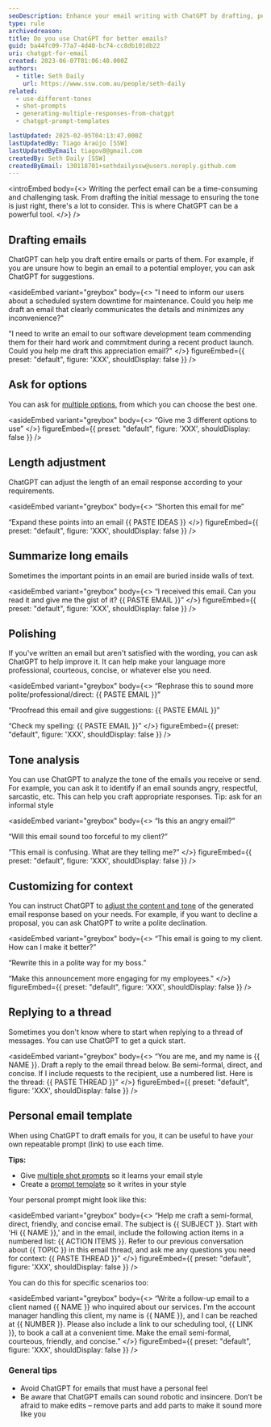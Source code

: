 ```yaml
---
seoDescription: Enhance your email writing with ChatGPT by drafting, personalizing, and refining messages for better communication.
type: rule
archivedreason:
title: Do you use ChatGPT for better emails?
guid: ba44fc09-77a7-4d40-bc74-cc8db101db22
uri: chatgpt-for-email
created: 2023-06-07T01:06:40.000Z
authors:
  - title: Seth Daily
    url: https://www.ssw.com.au/people/seth-daily
related:
  - use-different-tones
  - shot-prompts
  - generating-multiple-responses-from-chatgpt
  - chatgpt-prompt-templates

lastUpdated: 2025-02-05T04:13:47.000Z
lastUpdatedBy: Tiago Araújo [SSW]
lastUpdatedByEmail: tiagov8@gmail.com
createdBy: Seth Daily [SSW]
createdByEmail: 130118701+sethdailyssw@users.noreply.github.com
---
```


<introEmbed
  body={<>
Writing the perfect email can be a time-consuming and challenging task. From drafting the initial message to ensuring the tone is just right, there's a lot to consider. This is where ChatGPT can be a powerful tool.
  </>}
/>
## Drafting emails

ChatGPT can help you draft entire emails or parts of them. For example, if you are unsure how to begin an email to a potential employer, you can ask ChatGPT for suggestions.

<asideEmbed
  variant="greybox"
  body={<>
    "I need to inform our users about a scheduled system downtime for maintenance. Could you help me draft an email that clearly communicates the details and minimizes any inconvenience?"

"I need to write an email to our software development team commending them for their hard work and commitment during a recent product launch. Could you help me draft this appreciation email?"
  </>}
  figureEmbed={{
    preset: "default",
    figure: 'XXX',
    shouldDisplay: false
  }}
/>

## Ask for options

You can ask for [multiple options](/generating-multiple-responses-from-chatgpt/), from which you can choose the best one.

<asideEmbed
  variant="greybox"
  body={<>
    “Give me 3 different options to use”
  </>}
  figureEmbed={{
    preset: "default",
    figure: 'XXX',
    shouldDisplay: false
  }}
/>

## Length adjustment

ChatGPT can adjust the length of an email response according to your requirements.

<asideEmbed
  variant="greybox"
  body={<>
    “Shorten this email for me”

“Expand these points into an email &#123;&#123; PASTE IDEAS &#125;&#125;
  </>}
  figureEmbed={{
    preset: "default",
    figure: 'XXX',
    shouldDisplay: false
  }}
/>

## Summarize long emails

Sometimes the important points in an email are buried inside walls of text.

<asideEmbed
  variant="greybox"
  body={<>
    “I received this email. Can you read it and give me the gist of it? &#123;&#123; PASTE EMAIL &#125;&#125;”
  </>}
  figureEmbed={{
    preset: "default",
    figure: 'XXX',
    shouldDisplay: false
  }}
/>

## Polishing

If you've written an email but aren't satisfied with the wording, you can ask ChatGPT to help improve it. It can help make your language more professional, courteous, concise, or whatever else you need.

<asideEmbed
  variant="greybox"
  body={<>
    “Rephrase this to sound more polite/professional/direct: &#123;&#123; PASTE EMAIL &#125;&#125;”

“Proofread this email and give suggestions: &#123;&#123; PASTE EMAIL &#125;&#125;”

“Check my spelling: &#123;&#123; PASTE EMAIL &#125;&#125;”
  </>}
  figureEmbed={{
    preset: "default",
    figure: 'XXX',
    shouldDisplay: false
  }}
/>

## Tone analysis

You can use ChatGPT to analyze the tone of the emails you receive or send. For example, you can ask it to identify if an email sounds angry, respectful, sarcastic, etc. This can help you craft appropriate responses. Tip: ask for an informal style

<asideEmbed
  variant="greybox"
  body={<>
    “Is this an angry email?”

“Will this email sound too forceful to my client?”

“This email is confusing. What are they telling me?”
  </>}
  figureEmbed={{
    preset: "default",
    figure: 'XXX',
    shouldDisplay: false
  }}
/>

## Customizing for context

You can instruct ChatGPT to [adjust the content and tone](/use-different-tones/) of the generated email response based on your needs. For example, if you want to decline a proposal, you can ask ChatGPT to write a polite declination.

<asideEmbed
  variant="greybox"
  body={<>
    “This email is going to my client. How can I make it better?”

“Rewrite this in a polite way for my boss.”

“Make this announcement more engaging for my employees."
  </>}
  figureEmbed={{
    preset: "default",
    figure: 'XXX',
    shouldDisplay: false
  }}
/>

## Replying to a thread

Sometimes you don't know where to start when replying to a thread of messages. You can use ChatGPT to get a quick start.

<asideEmbed
  variant="greybox"
  body={<>
    “You are me, and my name is &#123;&#123; NAME &#125;&#125;. Draft a reply to the email thread below. Be semi-formal, direct, and concise. If I include requests to the recipient, use a numbered list.
Here is the thread: &#123;&#123; PASTE THREAD &#125;&#125;”
  </>}
  figureEmbed={{
    preset: "default",
    figure: 'XXX',
    shouldDisplay: false
  }}
/>

## Personal email template

When using ChatGPT to draft emails for you, it can be useful to have your own repeatable prompt (link) to use each time.

**Tips:**

* Give [multiple shot prompts](/shot-prompts/) so it learns your email style
* Create a [prompt template](/chatgpt-prompt-templates/) so it writes in your style

Your personal prompt might look like this:

<asideEmbed
  variant="greybox"
  body={<>
    “Help me craft a semi-formal, direct, friendly, and concise email. The subject is &#123;&#123; SUBJECT &#125;&#125;. Start with 'Hi &#123;&#123; NAME &#125;&#125;,' and in the email, include the following action items in a numbered list: &#123;&#123; ACTION ITEMS &#125;&#125;. Refer to our previous conversation about &#123;&#123; TOPIC &#125;&#125; in this email thread, and ask me any questions you need for context: &#123;&#123; PASTE THREAD &#125;&#125;”
  </>}
  figureEmbed={{
    preset: "default",
    figure: 'XXX',
    shouldDisplay: false
  }}
/>

You can do this for specific scenarios too:

<asideEmbed
  variant="greybox"
  body={<>
    “Write a follow-up email to a client named &#123;&#123; NAME &#125;&#125; who inquired about our services. I'm the account manager handling this client, my name is &#123;&#123; NAME &#125;&#125;, and I can be reached at &#123;&#123; NUMBER &#125;&#125;. Please also include a link to our scheduling tool, &#123;&#123; LINK &#125;&#125;, to book a call at a convenient time. Make the email semi-formal, courteous, friendly, and concise.”
  </>}
  figureEmbed={{
    preset: "default",
    figure: 'XXX',
    shouldDisplay: false
  }}
/>

### General tips

* Avoid ChatGPT for emails that must have a personal feel
* Be aware that ChatGPT emails can sound robotic and insincere. Don’t be afraid to make edits – remove parts and add parts to make it sound more like you
